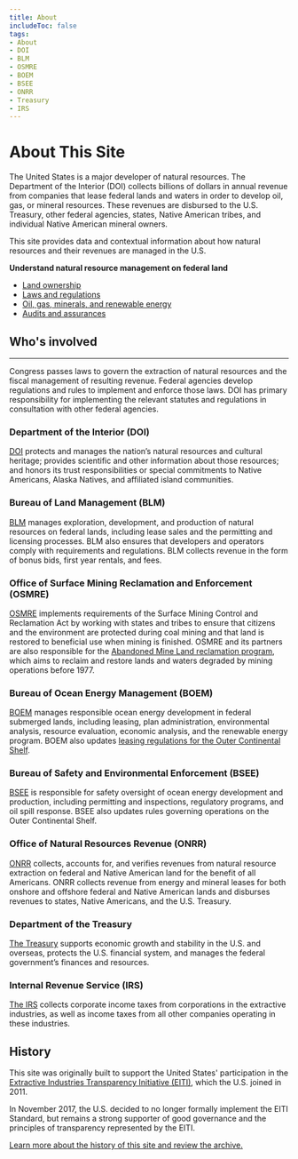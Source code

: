 ```yaml
---
title: About
includeToc: false
tags:
- About
- DOI
- BLM
- OSMRE
- BOEM
- BSEE
- ONRR
- Treasury
- IRS
---
```

<Box bgcolor='primary.main'>
<Container maxWidth="lg">
<Grid container spacing={2} alignItems='center'>
<Grid item xs={12} sm={8}>
<Box p={3} pl={0}>

# About This Site

The United States is a major developer of natural resources. The Department of the Interior (DOI) collects billions of dollars in annual revenue
from companies that lease <GlossaryTerm>federal lands and waters</GlossaryTerm> in order to develop oil, gas, or mineral
resources. These revenues are <Link href="/how-revenue-works#understanding-federal-disbursements">disbursed</Link> to the U.S. Treasury, other federal agencies, states,
Native American tribes, and individual Native American mineral owners.

This site provides data and contextual information about how natural resources and their revenues are managed in the U.S.

</Box>
</Grid>
<Grid container xs={12} sm={4} >
<Box p={3} border={4} borderTop={0} borderBottom={0} borderColor='white'>
<Grid item xs={12}>

**Understand natural resource management on federal land**

 * [Land ownership](/how-revenue-works/ownership/)
 * [Laws and regulations](/how-revenue-works/#what-laws-regulations-govern-natural-resource-extraction-in-the-us)
 * [Oil, gas, minerals, and renewable energy](/how-revenue-works/#the-production-process)
 * [Audits and assurances](/how-revenue-works/audits-and-assurances/)

</Grid>
</Box>
</Grid>
</Grid>

</Container>
</Box>

<!-- Begin content -->

<Container maxWidth="lg" component="section">

## Who's involved

---

Congress passes laws to govern the extraction of natural resources and the fiscal management of resulting revenue.
Federal agencies develop regulations and rules to implement and enforce those laws. DOI has primary responsibility for
implementing the relevant statutes and regulations in consultation with other federal agencies.

<Box mt={5} mb={5}>
<Grid container spacing={3} >

<Grid item xs={6} sm={2}>
<DoiLogoImg />
</Grid>
<Grid item xs={12} sm={10}>

### Department of the Interior (DOI)

[DOI](https://www.doi.gov/) protects and manages the nation’s natural resources and cultural heritage; provides scientific and other information
about those resources; and honors its trust responsibilities or special commitments to Native Americans, Alaska Natives, and affiliated island communities.

</Grid>
<Grid item xs={12}>

<!-- Used for spacing -->

</Grid>
<Grid item xs={6} sm={2}>
<BlmLogoImg />
</Grid>
<Grid item xs={12} sm={10}>

### Bureau of Land Management (BLM)

[BLM](http://www.blm.gov/) manages exploration, development, and production of natural resources on federal lands, including lease sales and the permitting and licensing
processes. BLM also ensures that developers and operators comply with requirements and regulations. BLM collects revenue in the form of <GlossaryTerm>bonus</GlossaryTerm> bids,
first year rentals, and fees.

</Grid>

<Grid item xs={12}>

<!-- Used for spacing -->

</Grid>
<Grid item xs={6} sm={2}>
<OsmreLogoImg />
</Grid>
<Grid item xs={12} sm={10}>

### Office of Surface Mining Reclamation and Enforcement (OSMRE)

[OSMRE](http://www.osmre.gov/) implements requirements of the Surface Mining Control and <GlossaryTerm>Reclamation</GlossaryTerm> Act by working with states and tribes to ensure
that citizens and the environment are protected during coal mining and that land is restored to beneficial use when mining is finished.
OSMRE and its partners are also responsible for the [Abandoned Mine Land reclamation program](https://revenuedata.doi.gov/how-revenue-works/aml-reclamation-program/),
which aims to reclaim and restore lands and waters degraded by mining operations before 1977.

</Grid>

<Grid item xs={12}>

<!-- Used for spacing -->

</Grid>
<Grid item xs={6} sm={2}>
<BoemLogoImg />
</Grid>
<Grid item xs={12} sm={10}>

### Bureau of Ocean Energy Management (BOEM)

[BOEM](http://www.boem.gov/) manages responsible ocean energy development in federal submerged lands, including leasing, plan administration,
environmental analysis, resource evaluation, economic analysis, and the renewable energy program. BOEM also updates
[leasing regulations for the Outer Continental Shelf](http://www.boem.gov/National-Environmental-Policy-Act/).

</Grid>

<Grid item xs={12}>

<!-- Used for spacing -->

</Grid>
<Grid item xs={6} sm={2}>
<BseeLogoImg />
</Grid>
<Grid item xs={12} sm={10}>

### Bureau of Safety and Environmental Enforcement (BSEE)

[BSEE](http://www.bsee.gov/) is responsible for safety oversight of ocean energy development and production, including permitting and inspections,
regulatory programs, and oil spill response. BSEE also updates rules governing operations on the <GlossaryTerm>Outer Continental Shelf</GlossaryTerm>.

</Grid>

<Grid item xs={12}>

<!-- Used for spacing -->

</Grid>
<Grid item xs={6} sm={2}>
<OnrrLogoImg />
</Grid>
<Grid item xs={12} sm={10}>

### Office of Natural Resources Revenue (ONRR)

[ONRR](http://www.onrr.gov/) collects, accounts for, and verifies revenues from natural resource extraction on federal and Native American land
for the benefit of all Americans. ONRR collects revenue from energy and mineral leases for both onshore and offshore federal and
Native American lands and disburses revenues to states, Native Americans, and the U.S. Treasury.

</Grid>

<Grid item xs={12}>

<!-- Used for spacing -->

</Grid>
<Grid item xs={6} sm={2}>
<DotLogoImg />
</Grid>
<Grid item xs={12} sm={10}>

### Department of the Treasury

[The Treasury](http://www.treasury.gov/Pages/default.aspx) supports economic growth and stability in the U.S. and overseas, protects the U.S. financial system, and
manages the federal government’s finances and resources.

</Grid>

<Grid item xs={12}>

<!-- Used for spacing -->

</Grid>
<Grid item xs={6} sm={2}>
<IrsLogoImg />
</Grid>
<Grid item xs={12} sm={10}>

### Internal Revenue Service (IRS)

[The IRS](https://www.irs.gov/) collects corporate income taxes from corporations in the extractive industries, as well as income taxes from
all other companies operating in these industries.

</Grid>

</Grid>

## History

This site was originally built to support the United States' participation in the [Extractive Industries Transparency Initiative (EITI)](https://eiti.org/),
which the U.S. joined in 2011.

In November 2017, the U.S. decided to no longer formally implement the <GlossaryTerm>EITI Standard</GlossaryTerm>, but remains a strong supporter of
good governance and the principles of transparency represented by the EITI.

[Learn more about the history of this site and review the archive.](https://archive.revenuedata.doi.gov/)

</Box>
</Container>
